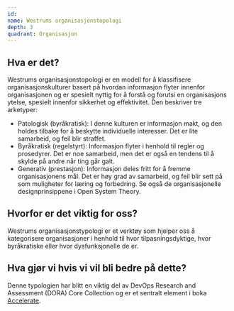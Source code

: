 ```yaml
---
id:
name: Westrums organisasjonstopologi
depth: 3
quadrant: Organisasjon
---
```

## Hva er det?
Westrums organisasjonstopologi er en modell for å klassifisere organisasjonskulturer basert på hvordan informasjon flyter 
innenfor organisasjonen og er spesielt nyttig for å forstå og forutsi en organisasjons ytelse, spesielt innenfor 
sikkerhet og effektivitet. Den beskriver tre arketyper:  
* Patologisk (byråkratisk): I denne kulturen er informasjon makt, og den holdes tilbake for å beskytte individuelle interesser. 
Det er lite samarbeid, og feil blir straffet.
* Byråkratisk (regelstyrt): Informasjon flyter i henhold til regler og prosedyrer. Det er noe samarbeid, men det er også en 
tendens til å skylde på andre når ting går galt.
* Generativ (prestasjon): Informasjon deles fritt for å fremme organisasjonens mål. Det er høy grad av samarbeid, og feil 
blir sett på som muligheter for læring og forbedring.
Se også de organisasjonelle designprinsippene i Open System Theory.

## Hvorfor er det viktig for oss?
Westrums organisasjonstypologi er et verktøy som hjelper oss å kategorisere organisasjoner i henhold til hvor tilpasningsdyktige,
hvor byråkratiske eller hvor dysfunksjonelle de er.

## Hva gjør vi hvis vi vil bli bedre på dette?
Denne typologien har blitt en viktig del av DevOps Research and Assessment (DORA) Core Collection og er et sentralt element i boka
[Accelerate](https://itrevolution.com/product/accelerate/).